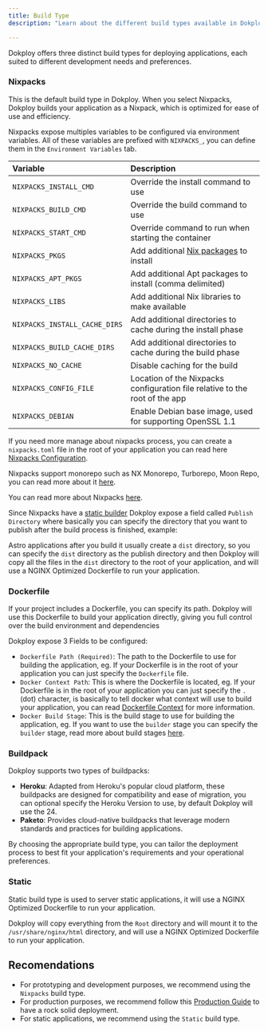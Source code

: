 ```yaml
---
title: Build Type
description: "Learn about the different build types available in Dokploy, including Nixpacks, Dockerfile, and Buildpack options."

---
```




Dokploy offers three distinct build types for deploying applications, each suited to different development needs and preferences.

### Nixpacks

This is the default build type in Dokploy. When you select Nixpacks, Dokploy builds your application as a Nixpack, which is optimized for ease of use and efficiency.



Nixpacks expose multiples variables to be configured via environment variables. All of these variables are prefixed with `NIXPACKS_`, you can define them in the `Environment Variables` tab.

| Variable                      | Description                                                                                  |
| :---------------------------- | :------------------------------------------------------------------------------------------- |
| `NIXPACKS_INSTALL_CMD`        | Override the install command to use                                                          |
| `NIXPACKS_BUILD_CMD`          | Override the build command to use                                                            |
| `NIXPACKS_START_CMD`          | Override command to run when starting the container                                          |
| `NIXPACKS_PKGS`               | Add additional [Nix packages](https://search.nixos.org/packages?channel=unstable) to install |
| `NIXPACKS_APT_PKGS`           | Add additional Apt packages to install (comma delimited)                                     |
| `NIXPACKS_LIBS`               | Add additional Nix libraries to make available                                               |
| `NIXPACKS_INSTALL_CACHE_DIRS` | Add additional directories to cache during the install phase                                 |
| `NIXPACKS_BUILD_CACHE_DIRS`   | Add additional directories to cache during the build phase                                   |
| `NIXPACKS_NO_CACHE`           | Disable caching for the build                                                                |
| `NIXPACKS_CONFIG_FILE`        | Location of the Nixpacks configuration file relative to the root of the app                  |
| `NIXPACKS_DEBIAN`             | Enable Debian base image, used for supporting OpenSSL 1.1                                    |

If you need more manage about nixpacks process, you can create a `nixpacks.toml` file in the root of your application you can read here [Nixpacks Configuration](https://nixpacks.com/docs/configuration/file).

Nixpacks support monorepo such as NX Monorepo, Turborepo, Moon Repo, you can read more about it [here](https://nixpacks.com/docs/providers/node#build).

You can read more about Nixpacks [here](https://nixpacks.com/).

Since Nixpacks have a [static builder](https://nixpacks.com/docs/providers/staticfile) Dokploy expose a field called `Publish Directory`  where basically you can specify
the directory that you want to publish after the build process is finished, example:

Astro applications after you build it usually create a `dist` directory, so you can specify the `dist` directory as the publish directory and then Dokploy will
copy all the files in the `dist` directory to the root of your application, and will use a NGINX Optimized Dockerfile to run your application.


### Dockerfile

If your project includes a Dockerfile, you can specify its path. Dokploy will use this Dockerfile to build your application directly, giving you full control over the build environment and dependencies

Dokploy expose 3 Fields to be configured:

- `Dockerfile Path (Required)`: The path to the Dockerfile to use for building the application, eg. If your Dockerfile is in the root of your application you can just specify the `Dockerfile` file.
- `Docker Context Path`: This is where the Dockerfile is located, eg. If your Dockerfile is in the root of your application you can just specify the `.` (dot) character, is basically to tell docker what context will use to build your application, you can read [Dockerfile Context](https://docs.docker.com/build/concepts/context/) for more information.
- `Docker Build Stage`: This is the build stage to use for building the application, eg. If you want to use the `builder` stage you can specify the `builder` stage, read more about build stages [here](https://docs.docker.com/build/building/multi-stage/).



### Buildpack

Dokploy supports two types of buildpacks:

- **Heroku**: Adapted from Heroku's popular cloud platform, these buildpacks are designed for compatibility and ease of migration, you can optional specify the Heroku Version to use, by default Dokploy will use the 24.
- **Paketo**: Provides cloud-native buildpacks that leverage modern standards and practices for building applications.

By choosing the appropriate build type, you can tailor the deployment process to best fit your application's requirements and your operational preferences.


### Static

Static build type is used to server static applications, it will use a NGINX Optimized Dockerfile to run your application.

Dokploy will copy everything from the `Root` directory and will mount it to the `/usr/share/nginx/html` directory, and will use a NGINX Optimized Dockerfile to run your application.


## Recomendations 

- For prototyping and development purposes, we recommend using the `Nixpacks` build type.
- For production purposes, we recommend follow this [Production Guide](/docs/core/applications/going-production) to have a rock solid deployment.
- For static applications, we recommend using the `Static` build type.
